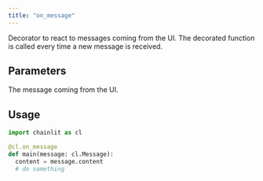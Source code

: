 ```yaml
---
title: "on_message"
---
```


Decorator to react to messages coming from the UI.
The decorated function is called every time a new message is received.

## Parameters

<ParamField path="message" type="cl.Message">
  The message coming from the UI.
</ParamField>

## Usage

```python
import chainlit as cl

@cl.on_message
def main(message: cl.Message):
  content = message.content
  # do something
```
